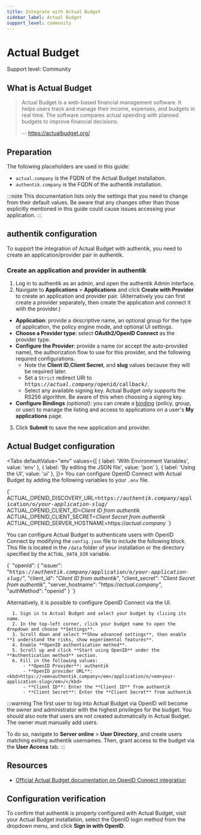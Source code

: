 ```yaml
---
title: Integrate with Actual Budget
sidebar_label: Actual Budget
support_level: community
---
```



# Actual Budget

<span class="badge badge--secondary">Support level: Community</span>

## What is Actual Budget

> Actual Budget is a web-based financial management software. It helps users track and manage their income, expenses, and budgets in real time. The software compares actual spending with planned budgets to improve financial decisions.
>
> -- https://actualbudget.org/

## Preparation

The following placeholders are used in this guide:

- `actual.company` is the FQDN of the Actual Budget installation.
- `authentik.company` is the FQDN of the authentik installation.

:::note
This documentation lists only the settings that you need to change from their default values. Be aware that any changes other than those explicitly mentioned in this guide could cause issues accessing your application.
:::

## authentik configuration

To support the integration of Actual Budget with authentik, you need to create an application/provider pair in authentik.

### Create an application and provider in authentik

1. Log in to authentik as an admin, and open the authentik Admin interface.
2. Navigate to **Applications** > **Applications** and click **Create with Provider** to create an application and provider pair. (Alternatively you can first create a provider separately, then create the application and connect it with the provider.)

- **Application**: provide a descriptive name, an optional group for the type of application, the policy engine mode, and optional UI settings.
- **Choose a Provider type**: select **OAuth2/OpenID Connect** as the provider type.
- **Configure the Provider**: provide a name (or accept the auto-provided name), the authorization flow to use for this provider, and the following required configurations.
    - Note the **Client ID**,**Client Secret**, and **slug** values because they will be required later.
    - Set a `Strict` redirect URI to <kbd>https://<em>actual.company</em>/openid/callback/</kbd>.
    - Select any available signing key. Actual Budget only supports the RS256 algorithm. Be aware of this when choosing a signing key.
- **Configure Bindings** _(optional)_: you can create a [binding](/docs/add-secure-apps/flows-stages/bindings/) (policy, group, or user) to manage the listing and access to applications on a user's **My applications** page.

3. Click **Submit** to save the new application and provider.

## Actual Budget configuration

<Tabs
  defaultValue="env"
  values={[
    { label: 'With Environment Variables', value: 'env' },
    { label: 'By editing the JSON file', value: 'json' },
    { label: 'Using the UI', value: 'ui' },
  ]}>
  <TabItem value="env">
  You can configure OpenID Connect with Actual Budget by adding the following variables to your `.env` file.

<IntegrationsMultilineCodeblock>
    {`
ACTUAL_OPENID_DISCOVERY_URL=<kbd>https://<em>authentik.company</em>/application/o/<em>your-application-slug</em>/</kbd>
ACTUAL_OPENID_CLIENT_ID=<em>Client ID from authentik</em>
ACTUAL_OPENID_CLIENT_SECRET=<em>Client Secret from authentik</em>
ACTUAL_OPENID_SERVER_HOSTNAME=https://<em>actual.company</em>
`}
</IntegrationsMultilineCodeblock>

  </TabItem>
  <TabItem value="json">

You can configure Actual Budget to authenticate users with OpenID Connect by modifying the `config.json` file to include the following block. This file is located in the `/data` folder of your installation or the directory specified by the `ACTUAL_DATA_DIR` variable.

<IntegrationsMultilineCodeblock>
    {`
    "openId": {
            "issuer": "<kbd>https://<em>authentik.company</em>/application/o/<em>your-application-slug</em>/</kbd>",
            "client_id": "<em>Client ID from authentik</em>",
            "client_secret": "<em>Client Secret from authentik</em>",
            "server_hostname": "https://<em>actual.company</em>",
            "authMethod": "openid"
        }
`}
</IntegrationsMultilineCodeblock>

  </TabItem>
  <TabItem value="ui">

Alternatively, it is possible to configure OpenID Connect via the UI.

      1. Sign in to Actual Budget and select your budget by clicing its name.
      2. In the top-left corner, click your budget name to open the dropdown and choose **Settings**.
      3. Scroll down and select **Show advanced settings**, then enable **I understand the risks, show experimental features**.
      4. Enable **OpenID authentication method**.
      5. Scroll up and click **Start using OpenID** under the **Authentication method** section.
      6. Fill in the following values:
          - **OpenID Provider**: authentik
          - **OpenID provider URL**: <kbd>https://<em>authentik.company</em>/application/o/<em>your-application-slug</em>/</kbd>
          - **Client ID**: Enter the **Client ID** from authentik
          - **Client Secret**: Enter the **Client Secret** from authentik

  </TabItem>
</Tabs>

:::warning
The first user to log into Actual Budget via OpenID will become the owner and administrator with the highest privileges for the budget. You should also note that users are not created automatically in Actual Budget. The owner must manually add users.

To do so, navigate to **Server online** > **User Directory**, and create users matching exiting authentik usernames. Then, grant access to the budget via the **User Access** tab.
:::

## Resources

- [Official Actual Budget documentation on OpenID Connect integration](https://actualbudget.org/docs/experimental/oauth-auth/)

## Configuration verification

To confirm that authentik is properly configured with Actual Budget, visit your Actual Budget installation, select the OpenID login method from the dropdown menu, and click **Sign in with OpenID**.

